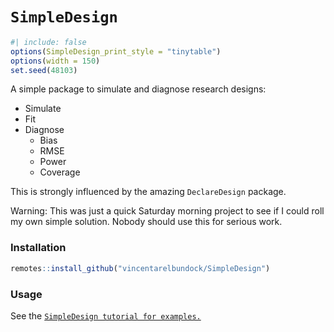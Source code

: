 # `SimpleDesign`

```r
#| include: false
options(SimpleDesign_print_style = "tinytable")
options(width = 150)
set.seed(48103)
```

A simple package to simulate and diagnose research designs:

* Simulate
* Fit
* Diagnose
  - Bias
  - RMSE
  - Power
  - Coverage

This is strongly influenced by the amazing `DeclareDesign` package.

Warning: This was just a quick Saturday morning project to see if I could roll my own simple solution. Nobody should use this for serious work.

### Installation

```r
remotes::install_github("vincentarelbundock/SimpleDesign")
```

### Usage

See the [`SimpleDesign tutorial for examples.`](https://vincentarelbundock.github.io/SimpleDesign/articles/tutorial.html)

